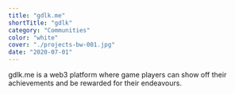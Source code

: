 ```yaml
---
title: "gdlk.me"
shortTitle: "gdlk"
category: "Communities"
color: "white"
cover: "./projects-bw-001.jpg"
date: "2020-07-01"
---
```


gdlk.me is a web3 platform where game players can show off their achievements and be rewarded for their endeavours.
